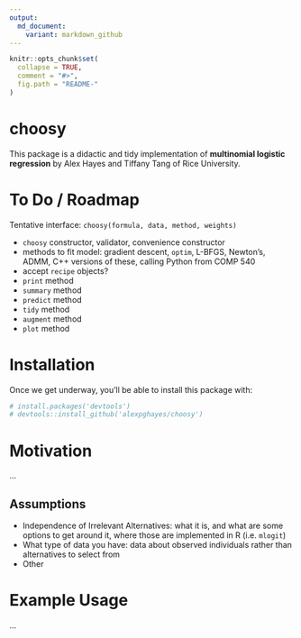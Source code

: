 ```yaml
---
output:
  md_document:
    variant: markdown_github
---
```


<!-- README.md is generated from README.Rmd. Please edit that file -->

```r
knitr::opts_chunk$set(
  collapse = TRUE,
  comment = "#>",
  fig.path = "README-"
)
```

# choosy

This package is a didactic and tidy implementation of **multinomial logistic regression** by Alex Hayes and Tiffany Tang of Rice University.

# To Do / Roadmap

Tentative interface: `choosy(formula, data, method, weights)`

* `choosy` constructor, validator, convenience constructor
* methods to fit model: gradient descent, `optim`, L-BFGS, Newton's, ADMM, C++ versions of these, calling Python from COMP 540
* accept `recipe` objects?
* `print` method
* `summary` method
* `predict` method
* `tidy` method
* `augment` method
* `plot` method

# Installation

Once we get underway, you'll be able to install this package with:

```r
# install.packages('devtools')
# devtools::install_github('alexpghayes/choosy')
```

# Motivation

...

## Assumptions

* Independence of Irrelevant Alternatives: what it is, and what are some options to get around it, where those are implemented in R (i.e. `mlogit`)
* What type of data you have: data about observed individuals rather than alternatives to select from
* Other

# Example Usage

...
